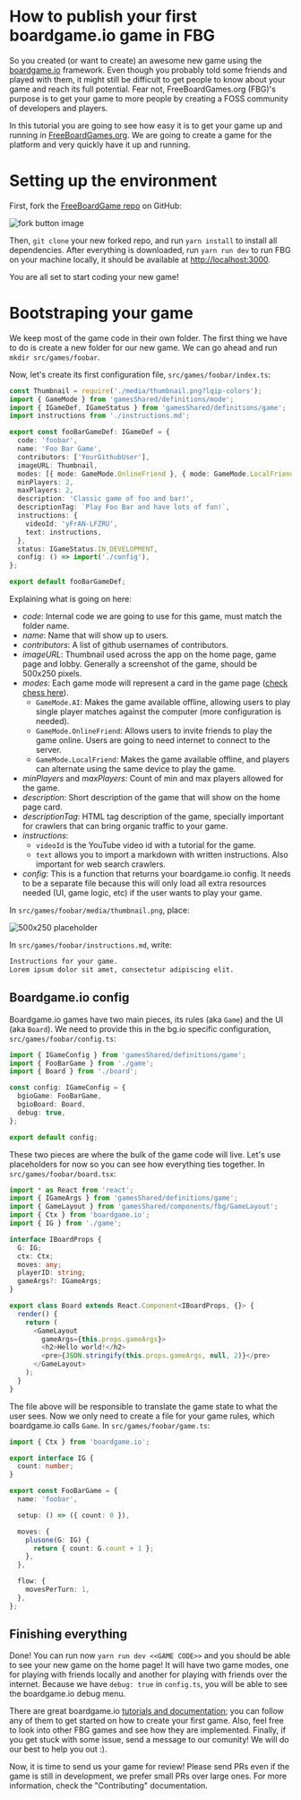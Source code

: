 
<Meta title="Documentation/Adding a new game" />

# How to publish your first boardgame.io game in FBG

So you created (or want to create) an awesome new game using the [boardgame.io](https://boardgame.io) framework. Even though you probably told some friends and played with them, it might still be difficult to get people to know about your game and reach its full potential. Fear not, FreeBoardGames.org (FBG)'s purpose is to get your game to more people by creating a FOSS community of developers and players.

In this tutorial you are going to see how easy it is to get your game up and running in [FreeBoardGames.org](https://www.freeboardgame.org). We are going to create a game for the platform and very quickly have it up and running.

# Setting up the environment

First, fork the [FreeBoardGame repo](https://github.com/freeboardgames/FreeBoardGames.org) on GitHub:

![fork button image](https://github-images.s3.amazonaws.com/help/bootcamp/Bootcamp-Fork.png)

Then, `git clone` your new forked repo, and run `yarn install` to install all dependencies. After everything is downloaded, run `yarn run dev` to run FBG on your machine locally, it should be available at [http://localhost:3000](http://localhost:3000/).

You are all set to start coding your new game!

# Bootstraping your game

We keep most of the game code in their own folder. The first thing we have to do is create a new folder for our new game. We can go ahead and run `mkdir src/games/foobar`.

Now, let's create its first configuration file, `src/games/foobar/index.ts`:

```typescript
const Thumbnail = require('./media/thumbnail.png?lqip-colors');
import { GameMode } from 'gamesShared/definitions/mode';
import { IGameDef, IGameStatus } from 'gamesShared/definitions/game';
import instructions from './instructions.md';

export const fooBarGameDef: IGameDef = {
  code: 'foobar',
  name: 'Foo Bar Game',
  contributors: ['YourGithubUser'],
  imageURL: Thumbnail,
  modes: [{ mode: GameMode.OnlineFriend }, { mode: GameMode.LocalFriend }],
  minPlayers: 2,
  maxPlayers: 2,
  description: 'Classic game of foo and bar!',
  descriptionTag: `Play Foo Bar and have lots of fun!`,
  instructions: {
    videoId: 'yFrAN-LFZRU',
    text: instructions,
  },
  status: IGameStatus.IN_DEVELOPMENT,
  config: () => import('./config'),
};

export default fooBarGameDef;
```

Explaining what is going on here:

- _code_: Internal code we are going to use for this game, must match the folder name.
- _name_: Name that will show up to users.
- _contributors_: A list of github usernames of contributors.
- _imageURL_: Thumbnail used across the app on the home page, game page and lobby. Generally a screenshot of the game, should be 500x250 pixels.
- _modes_: Each game mode will represent a card in the game page ([check chess here](https://www.freeboardgames.org/play/chess)).
  - `GameMode.AI`: Makes the game available offline, allowing users to play single player matches against the computer (more configuration is needed).
  - `GameMode.OnlineFriend`: Allows users to invite friends to play the game online. Users are going to need internet to connect to the server.
  - `GameMode.LocalFriend`: Makes the game available offline, and players can alternate using the same device to play the game.
- _minPlayers_ and _maxPlayers_: Count of min and max players allowed for the game.
- _description_: Short description of the game that will show on the home page card.
- _descriptionTag_: HTML tag description of the game, specially important for crawlers that can bring organic traffic to your game.
- _instructions_:
  - `videoId` is the YouTube video id with a tutorial for the game.
  - `text` allows you to import a markdown with written instructions. Also important for web search crawlers.
- _config_: This is a function that returns your boardgame.io config. It needs to be a separate file because this will only load all extra resources needed (UI, game logic, etc) if the user wants to play your game.

In `src/games/foobar/media/thumbnail.png`, place:

![500x250 placeholder](http://www.biotoday.bio/wp-content/uploads/sites/2/2016/01/500x250.png)

In `src/games/foobar/instructions.md`, write:

```markdown
Instructions for your game.
Lorem ipsum dolor sit amet, consectetur adipiscing elit.
```

## Boardgame.io config

Boardgame.io games have two main pieces, its rules (aka `Game`) and the UI (aka `Board`). We need to provide this in the bg.io specific configuration, `src/games/foobar/config.ts`:

```typescript
import { IGameConfig } from 'gamesShared/definitions/game';
import { FooBarGame } from './game';
import { Board } from './board';

const config: IGameConfig = {
  bgioGame: FooBarGame,
  bgioBoard: Board,
  debug: true,
};

export default config;
```

These two pieces are where the bulk of the game code will live. Let's use placeholders for now so you can see how everything ties together. In `src/games/foobar/board.tsx`:

```typescript
import * as React from 'react';
import { IGameArgs } from 'gamesShared/definitions/game';
import { GameLayout } from 'gamesShared/components/fbg/GameLayout';
import { Ctx } from 'boardgame.io';
import { IG } from './game';

interface IBoardProps {
  G: IG;
  ctx: Ctx;
  moves: any;
  playerID: string;
  gameArgs?: IGameArgs;
}

export class Board extends React.Component<IBoardProps, {}> {
  render() {
    return (
      <GameLayout
        gameArgs={this.props.gameArgs}> 
        <h2>Hello world!</h2>
        <pre>{JSON.stringify(this.props.gameArgs, null, 2)}</pre>
      </GameLayout>
    );
  }
}
```

The file above will be responsible to translate the game state to what the user sees. Now we only need to create a file for your game rules, which boardgame.io calls `Game`. In `src/games/foobar/game.ts`:

```typescript
import { Ctx } from 'boardgame.io';

export interface IG {
  count: number;
}

export const FooBarGame = {
  name: 'foobar',

  setup: () => ({ count: 0 }),

  moves: {
    plusone(G: IG) {
      return { count: G.count + 1 };
    },
  },

  flow: {
    movesPerTurn: 1,
  },
};
```

## Finishing everything

Done! You can run now `yarn run dev <<GAME CODE>>` and you should be able to see your new game on the home page! It will have two game modes, one for playing with friends locally and another for playing with friends over the internet. Because we have `debug: true` in `config.ts`, you will be able to see the boardgame.io debug menu.

There are great boardgame.io [tutorials and documentation](https://boardgame.io/#/tutorial); you can follow any of them to get started on how to create your first game. Also, feel free to look into other FBG games and see how they are implemented. Finally, if you get stuck with some issue, send a message to our comunity! We will do our best to help you out :).

Now, it is time to send us your game for review! Please send PRs even if the game is still in development, we prefer small PRs over large ones. For more information, check the "Contributing" documentation.
